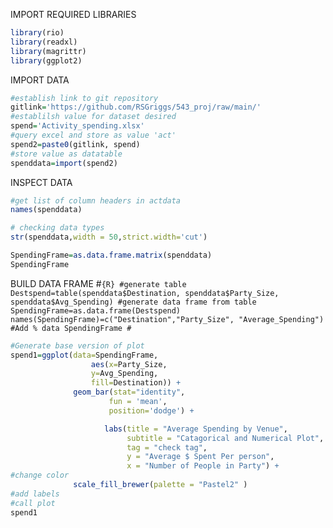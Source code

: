 IMPORT REQUIRED LIBRARIES
```r
library(rio)
library(readxl)
library(magrittr)
library(ggplot2)
```

IMPORT DATA
```r
#establish link to git repository
gitlink='https://github.com/RSGriggs/543_proj/raw/main/'
#establilsh value for dataset desired
spend='Activity_spending.xlsx'
#query excel and store as value 'act'
spend2=paste0(gitlink, spend)
#store value as datatable
spenddata=import(spend2)
```
INSPECT DATA
```r
#get list of column headers in actdata
names(spenddata)
```
```r
# checking data types
str(spenddata,width = 50,strict.width='cut')
```
```r
SpendingFrame=as.data.frame.matrix(spenddata)
SpendingFrame
```


BUILD DATA FRAME
#```{R}
#generate table
Destspend=table(spenddata$Destination, spenddata$Party_Size, spenddata$Avg_Spending)
#generate data frame from table
SpendingFrame=as.data.frame(Destspend)
names(SpendingFrame)=c("Destination","Party_Size", "Average_Spending")
#Add % data
SpendingFrame
#```

```R
#Generate base version of plot
spend1=ggplot(data=SpendingFrame,
                  aes(x=Party_Size,
                  y=Avg_Spending,
                  fill=Destination)) +
              geom_bar(stat="identity",
                      fun = 'mean',
                      position='dodge') +

                     labs(title = "Average Spending by Venue",
                          subtitle = "Catagorical and Numerical Plot",
                          tag = "check tag",
                          y = "Average $ Spent Per person",
                          x = "Number of People in Party") +
#change color
              scale_fill_brewer(palette = "Pastel2" )
#add labels
#call plot
spend1
```
